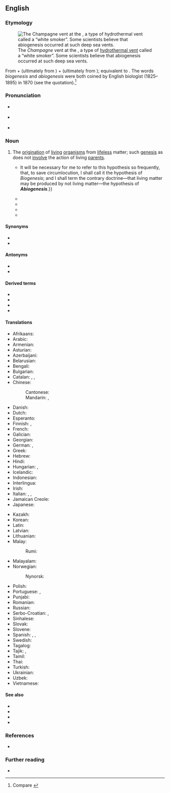{{also|Abiogenesis|abiogénesis}}
==English==
{{was wotd|2018|June|29}}

===Etymology===
[[File:Champagne vent white smokers.jpg|thumb|The ''Champagne'' vent at the {{w|Marianas Trench Marine National Monument}}, a type of [[hydrothermal vent]] called a “white smoker”. Some scientists believe that abiogenesis occurred at such deep sea vents.]]

From {{der|en|grc|ἀ-|t=not-|pos=the [[alpha privative]]}} + {{m|grc|βῐ́ος|t=life}} (ultimately from {{der|en|ine-pro|*gʷeyh₃-|t=to live}}) + {{m|grc|γένεσις|t=origin, source; manner of birth; creation}} (ultimately from {{der|en|ine-pro|*ǵénh₁tis|t=birth; production}}); equivalent to {{af|en|a-|biogenesis}}. The words ''biogenesis'' and ''abiogenesis'' were both coined by English biologist {{w|Thomas Henry Huxley}} (1825–1895) in 1870 (see the quotation).<ref>Compare {{R:Online Etymology Dictionary}}</ref>

===Pronunciation===
* {{a|RP}} {{IPA|en|/ˌeɪbaɪəʊˈdʒɛnəsɪs/|/-ˌbaɪə-/|/-ˌbiːə-/|/-ˌbiːoʊ-/|/-nɪ-/}}
* {{a|GA}} {{IPA|en|/ˌeɪˌbaioʊˈdʒɛnəsɪs/}}
* {{hyphenation|en|abi|o|ge|ne|sis}}
{{audio|en|EN-Abiogenesis.ogg|Audio}}

===Noun===
{{en-noun|~|abiogeneses}}

# {{lb|en|evolutionary theory}} The [[origination]] of [[living]] [[organism]]s from [[lifeless]] matter; such [[genesis]] as does not [[involve]] the action of living [[parent#Noun|parents]]. {{defdate|from 1870}}
#* {{quote-journal|en|author=[Thomas Henry Huxley]|authorlink=Thomas Huxley|title=The President’s Address|magazine=[[w:The Athenaeum (British magazine)|The Athenæum: Journal of English and Foreign Literature, Science, the Fine Arts, Music and the Drama]]|location=London|publisher=Printed by Edward J. Francis, Took's Court, {{w|Chancery Lane}}, published at the office, 20, Wellington Street, [[w:Strand, London|Strand]], W.C., by John Francis. [...]|date=17 September 1870|issue=2238|page=374|pageurl=https://books.google.com/books?id=Dk9DAQAAMAAJ&pg=PA374|columns=2–3|oclc=956082422|passage=And thus the hypothesis that living matter always arises by the agency of pre-existing living matter, took definite shape; {{...}} It will be necessary for me to refer to this hypothesis so frequently, that, to save circumlocution, I shall call it the hypothesis of ''Biogenesis''; and I shall term the contrary doctrine—that living matter may be produced by not living matter—the hypothesis of '''''Abiogenesis'''''.}}
#* {{quote-journal|en|title=Societies and Academies: Philadelphia|journal=[[w:Nature (journal)|Nature: A Weekly Illustrated Journal of Science]]|location=London; New York, N.Y.|publisher=[[w:Macmillan Publishers|Macmillan and Co.]]|date=3 October 1872|volume=VI|page=472|pageurl=https://books.google.com/books?id=bJ5FAAAAYAAJ&pg=PA467|column=2|oclc=64051812|passage=The assertion of [[w:Louis Pasteur|[Louis] Pasteur]] is justified, that the ''onus probandi'' [burden of proof] lies with abiogenesists, since there is no experience of any living form more than {{frac|1|1000}} of an inch in diameter springing to life out of inorganic matter; it is therefore vastly improbable (needing most cogent evidence to prove), that any form less than {{frac|1|1000}} of an inch in size can be made to spring into life from inorganic matter. While '''abiogenesis''' is unproved, we hold to the conclusion that vital force is not the mere outcome or resultant of any or all of the other cosmic forces.}}
#* {{quote-journal|en|author=Cyril C. Means, Jr.|journal=[[w:Congressional Record|Congressional Record: Proceedings and Debates [...]]]|location=Washington, D.C.|publisher=[[w:United States Government Publishing Office|U.S. Government Printing Office]]|year=1971|volume=117, part 23|page=30820|column=3|oclc=608021596|passage=Life ''began''. There was one '''abiogenesis''' when something happened to turn inanimate matter into animate cells. And it happened only once. There are no '''abiogeneses''' today. Human life is continuous. Human persons are discontinuous and individual.}}
#* {{quote-book|en|author=Eric Voegelin|authorlink=Eric Voegelin|author2=Ruth Hein, transl.|chapter=Race as Biological Unit|editor={{w|Klaus Vondung}}|title=Race and State: Translated from the German|series=The Collected Works of Eric Voegelin|seriesvolume=2|location=Baton Rouge, La.; London|publisher={{w|Louisiana State University Press}}|year=1997|section=part I (The Systematic Content of Race Theory)|page=45|pageurl=https://books.google.com/books?id=y5nhoISw64YC&pg=PA45|isbn=978-0-8071-1842-9|passage=According to [[w:Carl Nägeli|[Carl] Nägeli]], the highest forms have evolved from the oldest cells produced through '''abiogenesis''', and the lower forms are, depending on their position in the hierarchy, the descendants of respectively more recent '''abiogenesis'''.}}
#* {{quote-book|en|author=G. Bradley Schaefer|author2=James N. Thompson, Jr.|chapter=Genetics: Unity and Diversity|title=Medical Genetics: An Integrated Approach|location=New York, N.Y.|publisher={{w|McGraw-Hill Education}}|year=2014|page=3|pageurl=https://books.google.com/books?id=6ZXbAgAAQBAJ&pg=PA3|isbn=978-0-07-166438-7|passage=Although '''abiogenesis''', the spontaneous creation of a living system under appropriate conditions, must have occurred at the end of the prebiotic world, spontaneous generation of life no longer occurs.}}

====Synonyms====
* {{l|en|abiogeny}}
* {{l|en|biopoiesis}}

====Antonyms====
* {{l|en|biogenesis}}
* {{l|en|transformism}}

====Derived terms====
* {{l|en|abiogenesist}}
* {{l|en|abiogenetic}}
* {{l|en|abiogenetically}}
* {{l|en|abiogeny}}

====Translations====
{{trans-top|origination of living organisms from lifeless matter}}
* Afrikaans: {{t|af|abiogenese}}
* Arabic: {{t|ar|تولد تلقائي}}
* Armenian: {{t|hy|կյանքի ծագում}}
* Asturian: {{t|ast|abioxénesis}}
* Azerbaijani: {{t+|az|abiogenez}}
* Belarusian: {{t|be|узнікненне жыцця}}
* Bengali: {{t|bn|জীবনের উৎপত্তি}}
* Bulgarian: {{t|bg|самозараждане}}
* Catalan: {{t|ca|abiogènesi|f}}, {{t|ca|autogènesi|f}}, {{t|ca|generació espontània|f}}
* Chinese:
*: Cantonese: {{t|yue|無生源論}}
*: Mandarin: {{t|cmn|無生源說}}, {{t|cmn|无生源说|tr=wúshēngyuánshuō}}
* Danish: {{t|da|abiogenese}}
* Dutch: {{t|nl|abiogenese|f}}
* Esperanto: {{t|eo|abiogenezo}}
* Finnish: {{t+|fi|abiogeneesi}}, {{t+|fi|alkusynty}}
* French: {{t+|fr|abiogenèse|f}}
* Galician: {{t+|gl|abioxénese|f}}
* Georgian: {{t+|ka|აბიოგენეზი}}
* German: {{t+|de|Abiogenesis|f}}, {{t+|de|Abiogenese|f}}
* Greek: {{t+|el|αβιογένεση|f}}
* Hebrew: {{t|he|אביוגנזה}}
* Hindi: {{t|hi|अजीवात् जीवोत्पत्ति}}
* Hungarian: {{t+|hu|abiogenezis}}, {{t+|hu|ősnemzés}}
* Icelandic: {{t|is|uppruni lífs}}
* Indonesian: {{t+|id|abiogenesis}}
* Interlingua: {{t+|ia|abiogenese}}
* Irish: {{t|ga|aibithghineas|m}}
* Italian: {{t+|it|abiogenesi|f}}, {{t|it|archeobiosi|f}}, {{t|it|autogonia|f}}
* Jamaican Creole: {{t|jam|abaiyojenisis}}
* Japanese: {{t|ja|自然発生説|tr=しぜんはっせいせつ, shizenhasseisetsu}}
{{trans-mid}}
* Kazakh: {{t|kk|абиогенез}}
* Korean: {{t|ko|생명기원}}
* Latin: {{t|la|abiogenesis}}
* Latvian: {{t|lv|abioģenēze|f}}
* Lithuanian: {{t+|lt|abiogenezė|f}}
* Malay:
*: Rumi: {{t+|ms|abiogenesis}}
* Malayalam: {{t|ml|അജീവജീവോത്പത്തി}}
* Norwegian:
*: Nynorsk: {{t|nn|abiogenese|m}}
* Polish: {{t+|pl|abiogeneza|f}}
* Portuguese: {{qualifier|Brazil}} {{t+|pt|abiogênese|f}}, {{qualifier|Portugal}} {{t+|pt|abiogénese|f}}
* Punjabi: {{t+|pa|ਉਤਭੁਜ}}
* Romanian: {{t+|ro|abiogeneză|f}}
* Russian: {{t+|ru|абиогене́з|m}}
* Serbo-Croatian: {{t|sh|abiogeneza}}, {{t|sh|абиогенеза}}
* Sinhalese: {{t|si|අජීවජ්නනය}}
* Slovak: {{t|sk|abiogenéza}}
* Slovene: {{t|sl|ábíogenéza}}
* Spanish: {{t+|es|abiogénesis|f}}, {{t|es|autogénesis|f}}, {{t|es|generación espontánea|f}}
* Swedish: {{t+|sv|abiogenes|c}}
* Tagalog: {{t|tl|singaw-buhay}}
* Tajik: {{t|tg|абиогенез}}, {{t|tg|пайдоиши ҳаёт}}
* Tamil: {{t|ta|உயிரிலிவழிப்பிறப்பு}}
* Thai: {{t|th|กำเนิดชีวิตจากสิ่งไร้ชีวิต}}
* Turkish: {{t+|tr|abiyogenez}}
* Ukrainian: {{t+|uk|абіогене́з|m}}
* Uzbek: {{t|uz|abiogenez}}
* Vietnamese: {{t|vi|sự phát sinh tự nhiên}}
{{trans-bottom}}

====See also====
* {{l|en|allopoiesis}}
* {{l|en|autopoiesis}}
* {{l|en|biopoesis}}
* {{l|en|spontaneous generation}}

===References===
<references />

* {{R:SOED|edition=5th|page=4}}

===Further reading===
* {{pedia}}
